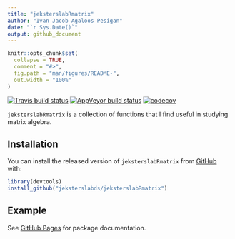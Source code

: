 ```yaml
---
title: "jeksterslabRmatrix"
author: "Ivan Jacob Agaloos Pesigan"
date: "`r Sys.Date()`"
output: github_document
---
```


<!-- README.md is generated from README.Rmd. Please edit that file -->

```r
knitr::opts_chunk$set(
  collapse = TRUE,
  comment = "#>",
  fig.path = "man/figures/README-",
  out.width = "100%"
)
```

<!-- badges: start -->
[![Travis build status](https://travis-ci.com/jeksterslabds/jeksterslabRmatrix.svg?branch=master)](https://travis-ci.com/jeksterslabds/jeksterslabRmatrix)
[![AppVeyor build status](https://ci.appveyor.com/api/projects/status/github/jeksterslabds/jeksterslabRmatrix?branch=master&svg=true)](https://ci.appveyor.com/project/jeksterslabds/jeksterslabRmatrix)
[![codecov](https://codecov.io/github/jeksterslabds/jeksterslabRmatrix/branch/master/graphs/badge.svg)](https://codecov.io/github/jeksterslabds/jeksterslabRmatrix) 
<!-- badges: end -->

`jeksterslabRmatrix` is a collection of functions that I find useful in studying matrix algebra.

## Installation

You can install the released version of `jeksterslabRmatrix` from [GitHub](https://github.com/jeksterslabds/jeksterslabRmatrix) with:

```r
library(devtools)
install_github("jeksterslabds/jeksterslabRmatrix")
```

## Example

See [GitHub Pages](https://jeksterslabds.github.io/jeksterslabRmatrix/index.html)
for package documentation.
